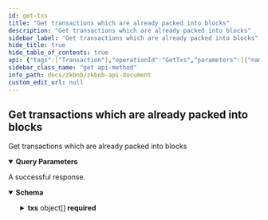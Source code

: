 ```yaml
---
id: get-txs
title: "Get transactions which are already packed into blocks"
description: "Get transactions which are already packed into blocks"
sidebar_label: "Get transactions which are already packed into blocks"
hide_title: true
hide_table_of_contents: true
api: {"tags":["Transaction"],"operationId":"GetTxs","parameters":[{"name":"offset","in":"query","description":"The query offset to get some specific range of the packed transactions data.","required":true,"schema":{"type":"integer","format":"int32"}},{"name":"limit","in":"query","description":"The query limit size to get some specific range of the packed transactions data.","required":true,"schema":{"type":"integer","format":"int32"}}],"responses":{"200":{"description":"A successful response.","content":{"application/json":{"schema":{"title":"Txs","required":["total","txs"],"type":"object","properties":{"code":{"type":"integer","format":"int32"},"message":{"type":"string"},"total":{"type":"integer","format":"int32"},"txs":{"type":"array","items":{"title":"Tx","required":["account_index","amount","asset_id","asset_name","block_height","collection_id","created_at","expire_at","extra_info","gas_fee","gas_fee_asset_id","hash","index","info","l1_address","memo","native_address","nft_index","nonce","state_root","status","to_account_index","to_l1_address","type","verify_at"],"type":"object","properties":{"hash":{"type":"string"},"type":{"type":"integer","format":"int64"},"amount":{"type":"string"},"info":{"type":"string"},"status":{"type":"integer","format":"int64"},"index":{"type":"integer","format":"int64"},"gas_fee_asset_id":{"type":"integer","format":"int64"},"gas_fee":{"type":"string"},"nft_index":{"type":"integer","format":"int64"},"collection_id":{"type":"integer","format":"int64"},"asset_id":{"type":"integer","format":"int64"},"asset_name":{"type":"string"},"native_address":{"type":"string"},"extra_info":{"type":"string"},"memo":{"type":"string"},"account_index":{"type":"integer","format":"int64"},"l1_address":{"type":"string"},"nonce":{"type":"integer","format":"int64"},"expire_at":{"type":"integer","format":"int64"},"block_height":{"type":"integer","format":"int64"},"created_at":{"type":"integer","format":"int64"},"verify_at":{"type":"integer","format":"int64"},"state_root":{"type":"string"},"to_account_index":{"type":"integer","format":"int64"},"to_l1_address":{"type":"string"}}}}}}}}}},"description":"Get transactions which are already packed into blocks","method":"get","path":"/api/v1/txs","servers":[{"url":"https://testapi.zkbnbchain.org/"}],"info":{"title":"ZKBNB API Document","description":"Public APIs for zkbnb","version":"1.0"},"postman":{"name":"Get transactions which are already packed into blocks","description":{"type":"text/plain"},"url":{"path":["api","v1","txs"],"host":["{{baseUrl}}"],"query":[{"disabled":false,"description":{"content":"(Required) The query offset to get some specific range of the packed transactions data.","type":"text/plain"},"key":"offset","value":""},{"disabled":false,"description":{"content":"(Required) The query limit size to get some specific range of the packed transactions data.","type":"text/plain"},"key":"limit","value":""}],"variable":[]},"header":[{"key":"Accept","value":"application/json"}],"method":"GET"}}
sidebar_class_name: "get api-method"
info_path: docs/zkbnb/zkbnb-api-document
custom_edit_url: null
---
```



## Get transactions which are already packed into blocks



Get transactions which are already packed into blocks

<details style={{"marginBottom":"1rem"}} data-collapsed={false} open={true}><summary style={{}}><strong>Query Parameters</strong></summary><div><ul><ParamsItem className={"paramsItem"} param={{"name":"offset","in":"query","description":"The query offset to get some specific range of the packed transactions data.","required":true,"schema":{"type":"integer","format":"int32"}}}></ParamsItem><ParamsItem className={"paramsItem"} param={{"name":"limit","in":"query","description":"The query limit size to get some specific range of the packed transactions data.","required":true,"schema":{"type":"integer","format":"int32"}}}></ParamsItem></ul></div></details><div><ApiTabs><TabItem label={"200"} value={"200"}><div>

A successful response.

</div><div><MimeTabs schemaType={"response"}><TabItem label={"application/json"} value={"application/json"}><SchemaTabs><TabItem label={"Schema"} value={"Schema"}><details style={{}} data-collapsed={false} open={true}><summary style={{"textAlign":"left"}}><strong>Schema</strong></summary><div style={{"textAlign":"left","marginLeft":"1rem"}}></div><ul style={{"marginLeft":"1rem"}}><SchemaItem collapsible={false} name={"code"} required={false} schemaName={"int32"} qualifierMessage={undefined} schema={{"type":"integer","format":"int32"}}></SchemaItem><SchemaItem collapsible={false} name={"message"} required={false} schemaName={"string"} qualifierMessage={undefined} schema={{"type":"string"}}></SchemaItem><SchemaItem collapsible={false} name={"total"} required={true} schemaName={"int32"} qualifierMessage={undefined} schema={{"type":"integer","format":"int32"}}></SchemaItem><SchemaItem collapsible={true} className={"schemaItem"}><details style={{}}><summary style={{}}><strong>txs</strong><span style={{"opacity":"0.6"}}> object[]</span><strong style={{"fontSize":"var(--ifm-code-font-size)","color":"var(--openapi-required)"}}> required</strong></summary><div style={{"marginLeft":"1rem"}}><li><div style={{"fontSize":"var(--ifm-code-font-size)","opacity":"0.6","marginLeft":"-.5rem","paddingBottom":".5rem"}}>Array [</div></li><SchemaItem collapsible={false} name={"hash"} required={true} schemaName={"string"} qualifierMessage={undefined} schema={{"type":"string"}}></SchemaItem><SchemaItem collapsible={false} name={"type"} required={true} schemaName={"int64"} qualifierMessage={undefined} schema={{"type":"integer","format":"int64"}}></SchemaItem><SchemaItem collapsible={false} name={"amount"} required={true} schemaName={"string"} qualifierMessage={undefined} schema={{"type":"string"}}></SchemaItem><SchemaItem collapsible={false} name={"info"} required={true} schemaName={"string"} qualifierMessage={undefined} schema={{"type":"string"}}></SchemaItem><SchemaItem collapsible={false} name={"status"} required={true} schemaName={"int64"} qualifierMessage={undefined} schema={{"type":"integer","format":"int64"}}></SchemaItem><SchemaItem collapsible={false} name={"index"} required={true} schemaName={"int64"} qualifierMessage={undefined} schema={{"type":"integer","format":"int64"}}></SchemaItem><SchemaItem collapsible={false} name={"gas_fee_asset_id"} required={true} schemaName={"int64"} qualifierMessage={undefined} schema={{"type":"integer","format":"int64"}}></SchemaItem><SchemaItem collapsible={false} name={"gas_fee"} required={true} schemaName={"string"} qualifierMessage={undefined} schema={{"type":"string"}}></SchemaItem><SchemaItem collapsible={false} name={"nft_index"} required={true} schemaName={"int64"} qualifierMessage={undefined} schema={{"type":"integer","format":"int64"}}></SchemaItem><SchemaItem collapsible={false} name={"collection_id"} required={true} schemaName={"int64"} qualifierMessage={undefined} schema={{"type":"integer","format":"int64"}}></SchemaItem><SchemaItem collapsible={false} name={"asset_id"} required={true} schemaName={"int64"} qualifierMessage={undefined} schema={{"type":"integer","format":"int64"}}></SchemaItem><SchemaItem collapsible={false} name={"asset_name"} required={true} schemaName={"string"} qualifierMessage={undefined} schema={{"type":"string"}}></SchemaItem><SchemaItem collapsible={false} name={"native_address"} required={true} schemaName={"string"} qualifierMessage={undefined} schema={{"type":"string"}}></SchemaItem><SchemaItem collapsible={false} name={"extra_info"} required={true} schemaName={"string"} qualifierMessage={undefined} schema={{"type":"string"}}></SchemaItem><SchemaItem collapsible={false} name={"memo"} required={true} schemaName={"string"} qualifierMessage={undefined} schema={{"type":"string"}}></SchemaItem><SchemaItem collapsible={false} name={"account_index"} required={true} schemaName={"int64"} qualifierMessage={undefined} schema={{"type":"integer","format":"int64"}}></SchemaItem><SchemaItem collapsible={false} name={"l1_address"} required={true} schemaName={"string"} qualifierMessage={undefined} schema={{"type":"string"}}></SchemaItem><SchemaItem collapsible={false} name={"nonce"} required={true} schemaName={"int64"} qualifierMessage={undefined} schema={{"type":"integer","format":"int64"}}></SchemaItem><SchemaItem collapsible={false} name={"expire_at"} required={true} schemaName={"int64"} qualifierMessage={undefined} schema={{"type":"integer","format":"int64"}}></SchemaItem><SchemaItem collapsible={false} name={"block_height"} required={true} schemaName={"int64"} qualifierMessage={undefined} schema={{"type":"integer","format":"int64"}}></SchemaItem><SchemaItem collapsible={false} name={"created_at"} required={true} schemaName={"int64"} qualifierMessage={undefined} schema={{"type":"integer","format":"int64"}}></SchemaItem><SchemaItem collapsible={false} name={"verify_at"} required={true} schemaName={"int64"} qualifierMessage={undefined} schema={{"type":"integer","format":"int64"}}></SchemaItem><SchemaItem collapsible={false} name={"state_root"} required={true} schemaName={"string"} qualifierMessage={undefined} schema={{"type":"string"}}></SchemaItem><SchemaItem collapsible={false} name={"to_account_index"} required={true} schemaName={"int64"} qualifierMessage={undefined} schema={{"type":"integer","format":"int64"}}></SchemaItem><SchemaItem collapsible={false} name={"to_l1_address"} required={true} schemaName={"string"} qualifierMessage={undefined} schema={{"type":"string"}}></SchemaItem><li><div style={{"fontSize":"var(--ifm-code-font-size)","opacity":"0.6","marginLeft":"-.5rem"}}>]</div></li></div></details></SchemaItem></ul></details></TabItem><TabItem label={"Example (from schema)"} value={"Example (from schema)"}><ResponseSamples responseExample={"{\n  \"code\": 0,\n  \"message\": \"string\",\n  \"total\": 0,\n  \"txs\": [\n    {\n      \"hash\": \"string\",\n      \"type\": 0,\n      \"amount\": \"string\",\n      \"info\": \"string\",\n      \"status\": 0,\n      \"index\": 0,\n      \"gas_fee_asset_id\": 0,\n      \"gas_fee\": \"string\",\n      \"nft_index\": 0,\n      \"collection_id\": 0,\n      \"asset_id\": 0,\n      \"asset_name\": \"string\",\n      \"native_address\": \"string\",\n      \"extra_info\": \"string\",\n      \"memo\": \"string\",\n      \"account_index\": 0,\n      \"l1_address\": \"string\",\n      \"nonce\": 0,\n      \"expire_at\": 0,\n      \"block_height\": 0,\n      \"created_at\": 0,\n      \"verify_at\": 0,\n      \"state_root\": \"string\",\n      \"to_account_index\": 0,\n      \"to_l1_address\": \"string\"\n    }\n  ]\n}"} language={"json"}></ResponseSamples></TabItem></SchemaTabs></TabItem></MimeTabs></div></TabItem></ApiTabs></div>
      